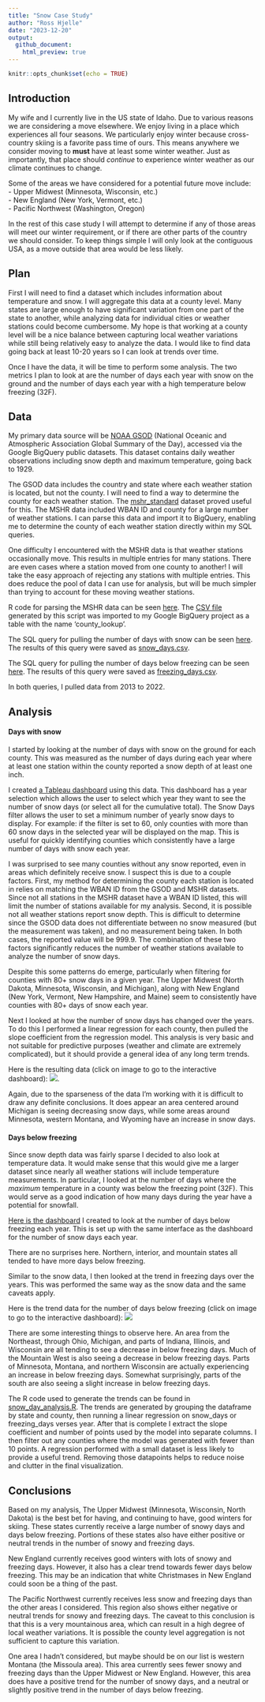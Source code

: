 ```yaml
---
title: "Snow Case Study"
author: "Ross Hjelle"
date: "2023-12-20"
output:
  github_document:
    html_preview: true
---
```


```r
knitr::opts_chunk$set(echo = TRUE)
```

## Introduction

My wife and I currently live in the US state of Idaho. Due to various
reasons we are considering a move elsewhere. We enjoy living in a place
which experiences all four seasons. We particularly enjoy winter because
cross-country skiing is a favorite pass time of ours. This means
anywhere we consider moving to **must** have at least some winter weather.
Just as importantly, that place should *continue* to experience winter weather as
our climate continues to change.

Some of the areas we have considered for a potential future move
include:  
- Upper Midwest (Minnesota, Wisconsin, etc.)  
- New England (New York, Vermont, etc.)  
- Pacific Northwest (Washington, Oregon)  


In the rest of this case study I will attempt to determine if any of those areas 
will meet our winter requirement, or if there are other parts of the country we 
should consider. To keep things simple I will only look at the contiguous USA, as 
a move outside that area would be less likely.

## Plan

First I will need to find a dataset which includes information about temperature 
and snow. I will aggregate this data at a county level. Many states are large 
enough to have significant variation from one part of the state to another, while 
analyzing data for individual cities or weather stations could become cumbersome. 
My hope is that working at a county level will be a nice balance between capturing 
local weather variations while still being relatively easy to analyze the data. I 
would like to find data going back at least 10-20 years so I can look at trends over time.  
  
Once I have the data, it will be time to perform some analysis. The two metrics I 
plan to look at are the number of days each year with snow on the ground and the 
number of days each year with a high temperature below freezing (32F).

## Data

My primary data source will be [NOAA GSOD](https://console.cloud.google.com/marketplace/details/noaa-public/gsod) (National Oceanic and Atmospheric Association 
Global Summary of the Day), accessed via the Google BigQuery public datasets. 
This dataset contains daily weather observations including snow depth and maximum 
temperature, going back to 1929.  
  
The GSOD data includes the country and state where each weather station is located, 
but not the county. I will need to find a way to determine the county for each 
weather station. The [mshr_standard](https://www.ncei.noaa.gov/access/homr/reports/mshr) 
dataset proved useful for this. The MSHR data included WBAN ID and county for a large 
number of weather stations. I can parse this data and import it to BigQuery, enabling me 
to determine the county of each weather station directly within my SQL queries.  
  
One difficulty I encountered with the MSHR data is that weather stations occasionally move. 
This results in multiple entries for many stations. There are even cases where a
station moved from one county to another! I will take the easy approach of rejecting any 
stations with multiple entries. This does reduce the pool of data I can use for 
analysis, but will be much simpler than trying to account for these moving weather 
stations.

R code for parsing the MSHR data can be seen [here](/parse_station_list.R). The 
[CSV file](/station_county_lookup.csv) generated by this script was imported to my Google BigQuery project as a 
table with the name 'county_lookup'.

The SQL query for pulling the number of days with snow can be seen [here](/snow_days.sql). 
The results of this query were saved as [snow_days.csv](/snow_days.csv).

The SQL query for pulling the number of days below freezing can be seen [here](/freezing_days.sql). 
The results of this query were saved as [freezing_days.csv](/freezing_days.csv).  
  
In both queries, I pulled data from 2013 to 2022.


## Analysis
  
#### Days with snow

I started by looking at the number of days with snow on the ground for each county. 
This was measured as the number of days during each year where at least one station 
within the county reported a snow depth of at least one inch.  
  
I created [a Tableau dashboard](https://public.tableau.com/shared/D3WQZHYZ2?:display_count=n&:origin=viz_share_link) using this data. This dashboard has a year selection which allows the user to select which year they want to see 
the number of snow days (or select all for the cumulative total). The Snow Days 
filter allows the user to set a minimum number of yearly snow days to display. For 
example: if the filter is set to 60, only counties with more than 60 snow days in 
the selected year will be displayed on the map. This is useful for quickly identifying counties which consistently 
have a large number of days with snow each year.
  
I was surprised to see many counties without any snow reported, 
even in areas which definitely receive snow. I suspect this is due to a couple factors. 
First, my method for determining the county each station is located in relies on 
matching the WBAN ID from the GSOD and MSHR datasets. Since not all stations in the MSHR 
dataset have a WBAN ID listed, this will limit the number of stations available for 
my analysis. Second, it is possible not all 
weather stations report snow depth. This is difficult to determine since the GSOD data 
does not differentiate between no snow measured (but the measurement was taken), and 
no measurement being taken. In both cases, the reported value will be 999.9. The combination of these two factors significantly 
reduces the number of weather stations available to analyze the number of snow days.  
  
Despite this some patterns do emerge, particularly when filtering for counties with 80+ 
snow days in a given year. The Upper Midwest (North Dakota, Minnesota, Wisconsin, 
and Michigan), along with New England (New York, Vermont, New Hampshire, and Maine) 
seem to consistently have counties with 80+ days of snow each year.  
  
Next I looked at how the number of snow days has changed over the years. To do this 
I performed a linear regression for each county, then pulled the slope coefficient 
from the regression model. This analysis is very basic and not suitable for predictive 
purposes (weather and climate are extremely complicated), but it should provide a 
general idea of any long term trends.  
  
Here is the resulting data (click on image to go to the interactive dashboard): 
[![](/snow_days_trend.PNG)](https://public.tableau.com/app/profile/ross.hjelle/viz/snow_day_trends/Dashboard1).  
  
Again, due to the sparseness of the data I'm working with it is difficult to draw 
any definite conclusions. It does appear an area centered around Michigan is seeing 
decreasing snow days, while some areas around Minnesota, western Montana, and Wyoming have 
an increase in snow days.

#### Days below freezing

Since snow depth data was fairly sparse I decided to also look at temperature data. 
It would make sense that this would give me a larger dataset since nearly all 
weather stations will include temperature measurements. In particular, I looked 
at the number of days where the *maximum* temperature in a county was below the 
freezing point (32F). This would serve as a good indication of how many days during 
the year have a potential for snowfall.  
  
[Here is the dashboard](https://public.tableau.com/shared/T8X772NP2?:display_count=n&:origin=viz_share_link) 
I created to look at the number of days below freezing each year. This is set up 
with the same interface as the dashboard for the number of snow days each year.
  

There are no surprises here. Northern, interior, and mountain states all tended 
to have more days below freezing.  
  
Similar to the snow data, I then looked at the trend in freezing days over the 
years. This was performed the same way as the snow data and the same caveats apply.  
  
Here is the trend data for the number of days below freezing (click on image to 
go to the interactive dashboard):
[![](/freezing_days_trend.PNG)](https://public.tableau.com/app/profile/ross.hjelle/viz/freezing_day_trend/Dashboard1)  
  
  
There are some interesting things to observe here. An area from the Northeast, through 
Ohio, Michigan, and parts of Indiana, Illinois, and Wisconsin are all tending to see 
a decrease in below freezing days. Much of the Mountain West is also seeing a decrease 
in below freezing days. Parts of Minnesota, Montana, and northern Wisconsin are actually 
experiencing an increase in below freezing days. Somewhat surprisingly, parts of 
the south are also seeing a slight increase in below freezing days.  
  
The R code used to generate the trends can be found in [snow_day_analysis.R](/snow_day_analysis.R). 
The trends are generated by grouping the dataframe by state and county, then running 
a linear regression on snow_days or freezing_days verses year. After that is complete 
I extract the slope coefficient and number of points used by the model into separate 
columns. I then filter out any counties where the model was generated with fewer 
than 10 points. A regression performed with a small dataset is less likely to provide 
a useful trend. Removing those datapoints helps to reduce noise and clutter in the 
final visualization.


## Conclusions

Based on my analysis, The Upper Midwest (Minnesota, Wisconsin, North Dakota) is the best bet for having, and 
continuing to have, good winters for skiing. These states currently receive a large 
number of snowy days and days below freezing. Portions of these states also 
have either positive or neutral trends in the number of snowy and freezing days.  
  
New England currently receives good winters with lots of snowy and freezing days. 
However, it also has a clear trend towards fewer days below freezing. This may be 
an indication that white Christmases in New England could soon be a thing of the past.  
  
The Pacific Northwest currently receives less snow and freezing days than the other 
areas I considered. This region also shows either negative or neutral trends for 
snowy and freezing days. The caveat to this conclusion is that this is a very mountainous 
area, which can result in a high degree of local weather variations. It is possible 
the county level aggregation is not sufficient to capture this variation.  
  
One area I hadn't considered, but maybe should be on our list is western Montana 
(the Missoula area). This area currently sees fewer snowy and freezing days than 
the Upper Midwest or New England. However, this area does have a positive trend for the number 
of snowy days, and a neutral or slightly positive trend in the number of days below 
freezing. 

